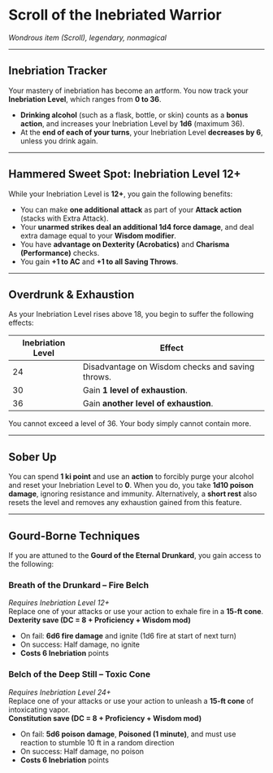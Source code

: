 # Scroll of the Inebriated Warrior

_Wondrous item (Scroll), legendary, nonmagical_

---

## Inebriation Tracker

Your mastery of inebriation has become an artform. You now track your **Inebriation Level**, which ranges from **0 to 36**.

- **Drinking alcohol** (such as a flask, bottle, or skin) counts as a **bonus action**, and increases your Inebriation Level by **1d6** (maximum 36).
- At the **end of each of your turns**, your Inebriation Level **decreases by 6**, unless you drink again.

---

## Hammered Sweet Spot: Inebriation Level 12+

While your Inebriation Level is **12+**, you gain the following benefits:

- You can make **one additional attack** as part of your **Attack action** (stacks with Extra Attack).
- Your **unarmed strikes deal an additional 1d4 force damage**, and deal extra damage equal to your **Wisdom modifier**.
- You have **advantage on Dexterity (Acrobatics)** and **Charisma (Performance)** checks.
- You gain **+1 to AC** and **+1 to all Saving Throws**.

---

## Overdrunk & Exhaustion

As your Inebriation Level rises above 18, you begin to suffer the following effects:

| Inebriation Level | Effect                                           |
| ----------------- | ------------------------------------------------ |
| 24                | Disadvantage on Wisdom checks and saving throws. |
| 30                | Gain **1 level of exhaustion**.                  |
| 36                | Gain **another level of exhaustion**.            |

You cannot exceed a level of 36. Your body simply cannot contain more.

---

## Sober Up

You can spend **1 ki point** and use an **action** to forcibly purge your alcohol and reset your Inebriation Level to **0**. When you do, you take **1d10 poison damage**, ignoring resistance and immunity. Alternatively, a **short rest** also resets the level and removes any exhaustion gained from this feature.

---

## Gourd-Borne Techniques

If you are attuned to the **Gourd of the Eternal Drunkard**, you gain access to the following:

### Breath of the Drunkard – Fire Belch

_Requires Inebriation Level 12+_  
Replace one of your attacks or use your action to exhale fire in a **15-ft cone**.  
**Dexterity save (DC = 8 + Proficiency + Wisdom mod)**

- On fail: **6d6 fire damage** and ignite (1d6 fire at start of next turn)
- On success: Half damage, no ignite
- **Costs 6 Inebriation** points

### Belch of the Deep Still – Toxic Cone

_Requires Inebriation Level 24+_  
Replace one of your attacks or use your action to unleash a **15-ft cone** of intoxicating vapor.  
**Constitution save (DC = 8 + Proficiency + Wisdom mod)**

- On fail: **5d6 poison damage**, **Poisoned (1 minute)**, and must use reaction to stumble 10 ft in a random direction
- On success: Half damage, no poison
- **Costs 6 Inebriation** points
